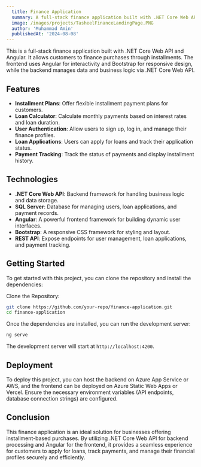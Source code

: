 ```yaml
---
  title: Finance Application
  summary: A full-stack finance application built with .NET Core Web API, Angular, and Bootstrap to offer purchases on installments.
  image: /images/projects/TasheelFinanceLandingPage.PNG
  author: 'Muhammad Amin'
  publishedAt: '2024-08-08'
---
```


This is a full-stack finance application built with .NET Core Web API and Angular. It allows
customers to finance purchases through installments. The frontend uses Angular for interactivity and
Bootstrap for responsive design, while the backend manages data and business logic via .NET Core
Web API.

## Features

- **Installment Plans**: Offer flexible installment payment plans for customers.
- **Loan Calculator**: Calculate monthly payments based on interest rates and loan duration.
- **User Authentication**: Allow users to sign up, log in, and manage their finance profiles.
- **Loan Applications**: Users can apply for loans and track their application status.
- **Payment Tracking**: Track the status of payments and display installment history.
## Technologies

- **.NET Core Web API**: Backend framework for handling business logic and data storage.
- **SQL Server**: Database for managing users, loan applications, and payment records.
- **Angular**: A powerful frontend framework for building dynamic user interfaces.
- **Bootstrap**: A responsive CSS framework for styling and layout.
- **REST API**: Expose endpoints for user management, loan applications, and payment tracking.

## Getting Started

To get started with this project, you can clone the repository and install the
dependencies:

Clone the Repository:

```bash
git clone https://github.com/your-repo/finance-application.git
cd finance-application
```

Once the dependencies are installed, you can run the development server:

```bash
ng serve
```

The development server will start at `http://localhost:4200`.

## Deployment

To deploy this project, you can host the backend on Azure App Service or AWS, and the frontend
can be deployed on Azure Static Web Apps or Vercel. Ensure the necessary environment variables
(API endpoints, database connection strings) are configured.

## Conclusion

This finance application is an ideal solution for businesses offering installment-based purchases. By
utilizing .NET Core Web API for backend processing and Angular for the frontend, it provides a
seamless experience for customers to apply for loans, track payments, and manage their financial
profiles securely and efficiently.
